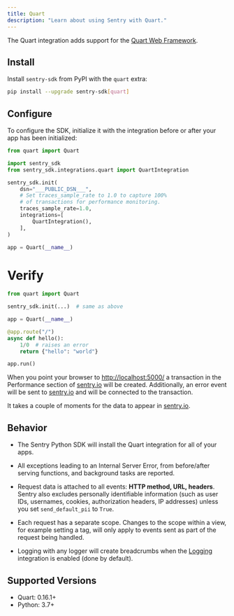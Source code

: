 ```yaml
---
title: Quart
description: "Learn about using Sentry with Quart."
---
```


The Quart integration adds support for the [Quart Web Framework](https://gitlab.com/pgjones/quart).

## Install

Install `sentry-sdk` from PyPI with the `quart` extra:

```bash
pip install --upgrade sentry-sdk[quart]
```

## Configure

To configure the SDK, initialize it with the integration before or after your app has been initialized:

<SignInNote />

```python
from quart import Quart

import sentry_sdk
from sentry_sdk.integrations.quart import QuartIntegration

sentry_sdk.init(
    dsn="___PUBLIC_DSN___",
    # Set traces_sample_rate to 1.0 to capture 100%
    # of transactions for performance monitoring.
    traces_sample_rate=1.0,
    integrations=[
        QuartIntegration(),
    ],
)

app = Quart(__name__)
```

# Verify

```python
from quart import Quart

sentry_sdk.init(...)  # same as above

app = Quart(__name__)

@app.route("/")
async def hello():
    1/0  # raises an error
    return {"hello": "world"}

app.run()
```

When you point your browser to [http://localhost:5000/](http://localhost:5000/) a transaction in the Performance section of [sentry.io](https://sentry.io) will be created. Additionally, an error event will be sent to [sentry.io](https://sentry.io) and will be connected to the transaction.

It takes a couple of moments for the data to appear in [sentry.io](https://sentry.io).

## Behavior

- The Sentry Python SDK will install the Quart integration for all of your apps.

- All exceptions leading to an Internal Server Error, from before/after serving functions, and background tasks are reported.

- Request data is attached to all events: **HTTP method, URL, headers**. Sentry also excludes personally identifiable information (such as user IDs, usernames, cookies, authorization headers, IP addresses) unless you set `send_default_pii` to `True`.

- Each request has a separate scope. Changes to the scope within a view, for example setting a tag, will only apply to events sent as part of the request being handled.

- Logging with any logger will create breadcrumbs when the [Logging](/platforms/python/integrations/logging/) integration is enabled (done by default).

## Supported Versions

- Quart: 0.16.1+
- Python: 3.7+
